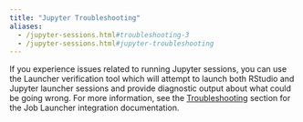 ```yaml
---
title: "Jupyter Troubleshooting"
aliases:
  - /jupyter-sessions.html#troubleshooting-3
  - /jupyter-sessions.html#jupyter-troubleshooting
---
```


If you experience issues related to running Jupyter sessions, you can use the Launcher verification tool which will attempt to launch both RStudio and Jupyter launcher sessions and provide diagnostic output about what could be going wrong. For more information, see the [Troubleshooting](#launcher-troubleshooting) section for the Job Launcher integration documentation.
